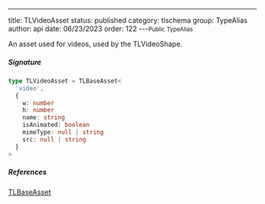 ---
title: TLVideoAsset
status: published
category: tlschema
group: TypeAlias
author: api
date: 06/23/2023
order: 122
---<Small>Public TypeAlias</Small>

An asset used for videos, used by the TLVideoShape.


##### Signature


```ts
type TLVideoAsset = TLBaseAsset<
  'video',
  {
    w: number
    h: number
    name: string
    isAnimated: boolean
    mimeType: null | string
    src: null | string
  }
>
```

##### References

[TLBaseAsset](/gen/tlschema/TLBaseAsset-interface)

